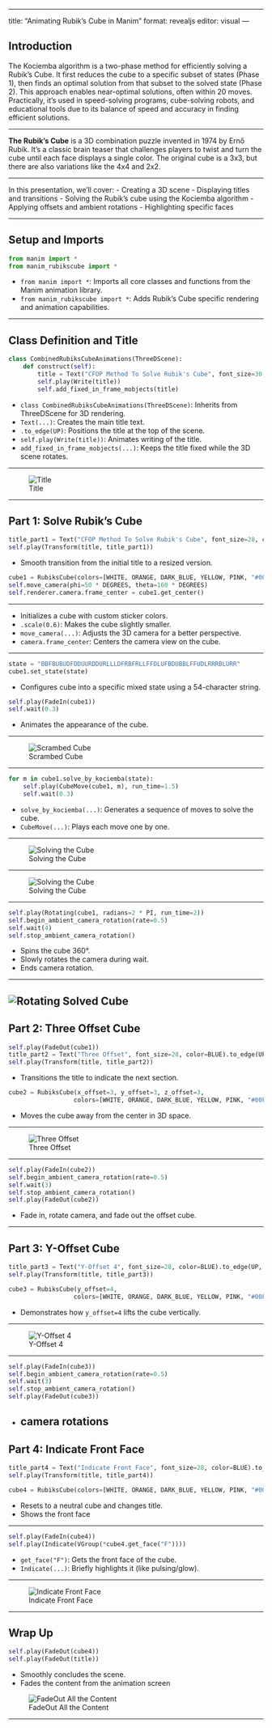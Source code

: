
---

title: "Animating Rubik's Cube in Manim"
format: revealjs
editor: visual
---

## Introduction
 
The Kociemba algorithm is a two-phase method for efficiently solving a Rubik's Cube. It first reduces the cube to a specific subset of states (Phase 1), then finds an optimal solution from that subset to the solved state (Phase 2). This approach enables near-optimal solutions, often within 20 moves. Practically, it’s used in speed-solving programs, cube-solving robots, and educational tools due to its balance of speed and accuracy in finding efficient solutions.

---

**The Rubik's Cube** is a 3D combination puzzle invented in 1974 by Ernő Rubik. It's a classic brain teaser that challenges players to twist and turn the cube until each face displays a single color. The original cube is a 3x3, but there are also variations like the 4x4 and 2x2. 

---

In this presentation, we'll cover:
- Creating a 3D scene
- Displaying titles and transitions
- Solving the Rubik’s cube using the Kociemba algorithm
- Applying offsets and ambient rotations
- Highlighting specific faces

---

## Setup and Imports

```python
from manim import *
from manim_rubikscube import *
```

- `from manim import *`: Imports all core classes and functions from the Manim animation library.
- `from manim_rubikscube import *`: Adds Rubik’s Cube specific rendering and animation capabilities.

---

## Class Definition and Title

```python
class CombinedRubiksCubeAnimations(ThreeDScene):
    def construct(self):
        title = Text("CFOP Method To Solve Rubik's Cube", font_size=30, color=BLUE).to_edge(UP)
        self.play(Write(title))
        self.add_fixed_in_frame_mobjects(title)
```

- `class CombinedRubiksCubeAnimations(ThreeDScene)`: Inherits from ThreeDScene for 3D rendering.
- `Text(...)`: Creates the main title text.
- `.to_edge(UP)`: Positions the title at the top of the scene.
- `self.play(Write(title))`: Animates writing of the title.
- `add_fixed_in_frame_mobjects(...)`: Keeps the title fixed while the 3D scene rotates.

---

![Title](title.png)

---

## Part 1: Solve Rubik's Cube

```python
title_part1 = Text("CFOP Method To Solve Rubik's Cube", font_size=28, color=BLUE).to_edge(UP, buff=0.2)
self.play(Transform(title, title_part1))
```
- Smooth transition from the initial title to a resized version.

```python
cube1 = RubiksCube(colors=[WHITE, ORANGE, DARK_BLUE, YELLOW, PINK, "#00FF00"]).scale(0.6)
self.move_camera(phi=50 * DEGREES, theta=160 * DEGREES)
self.renderer.camera.frame_center = cube1.get_center()
```
---

- Initializes a cube with custom sticker colors.
- `.scale(0.6)`: Makes the cube slightly smaller.
- `move_camera(...)`: Adjusts the 3D camera for a better perspective.
- `camera.frame_center`: Centers the camera view on the cube.

---

```python
state = "BBFBUBUDFDDUURDDURLLLDFRBFRLLFFDLUFBDUBBLFFUDLRRRBLURR"
cube1.set_state(state)
```
- Configures cube into a specific mixed state using a 54-character string.

```python
self.play(FadeIn(cube1))
self.wait(0.3)
```
- Animates the appearance of the cube.

---

![Scrambed Cube](cube.png)

---

```python
for m in cube1.solve_by_kociemba(state):
    self.play(CubeMove(cube1, m), run_time=1.5)
    self.wait(0.3)
```
- `solve_by_kociemba(...)`: Generates a sequence of moves to solve the cube.
- `CubeMove(...)`: Plays each move one by one.

---

![Solving the Cube](solve.png)

---

![Solving the Cube](solve2.png)

---

```python
self.play(Rotating(cube1, radians=2 * PI, run_time=2))
self.begin_ambient_camera_rotation(rate=0.5)
self.wait(4)
self.stop_ambient_camera_rotation()
```
- Spins the cube 360°.
- Slowly rotates the camera during wait.
- Ends camera rotation.

---

![Rotating Solved Cube](solved.png)
---

## Part 2: Three Offset Cube

```python
self.play(FadeOut(cube1))
title_part2 = Text("Three Offset", font_size=28, color=BLUE).to_edge(UP, buff=0.2)
self.play(Transform(title, title_part2))
```
- Transitions the title to indicate the next section.

```python
cube2 = RubiksCube(x_offset=3, y_offset=3, z_offset=3, 
                  colors=[WHITE, ORANGE, DARK_BLUE, YELLOW, PINK, "#00FF00"]).scale(0.5)
```
- Moves the cube away from the center in 3D space.

---

![Three Offset](toffset.png)

---

```python
self.play(FadeIn(cube2))
self.begin_ambient_camera_rotation(rate=0.5)
self.wait(3)
self.stop_ambient_camera_rotation()
self.play(FadeOut(cube2))
```
- Fade in, rotate camera, and fade out the offset cube.

---

## Part 3: Y-Offset Cube

```python
title_part3 = Text("Y-Offset 4", font_size=28, color=BLUE).to_edge(UP, buff=0.2)
self.play(Transform(title, title_part3))

cube3 = RubiksCube(y_offset=4, 
                  colors=[WHITE, ORANGE, DARK_BLUE, YELLOW, PINK, "#00FF00"]).scale(0.6)
```
- Demonstrates how `y_offset=4` lifts the cube vertically.

---

![Y-Offset 4](yoffset.png)

---

```python
self.play(FadeIn(cube3))
self.begin_ambient_camera_rotation(rate=0.5)
self.wait(3)
self.stop_ambient_camera_rotation()
self.play(FadeOut(cube3))
```
- camera rotations
---

## Part 4: Indicate Front Face

```python
title_part4 = Text("Indicate Front Face", font_size=28, color=BLUE).to_edge(UP, buff=0.2)
self.play(Transform(title, title_part4))

cube4 = RubiksCube(colors=[WHITE, ORANGE, DARK_BLUE, YELLOW, PINK, "#00FF00"]).scale(0.6)
```
- Resets to a neutral cube and changes title.
- Shows the front face

---

```python
self.play(FadeIn(cube4))
self.play(Indicate(VGroup(*cube4.get_face("F"))))
```
- `get_face("F")`: Gets the front face of the cube.
- `Indicate(...)`: Briefly highlights it (like pulsing/glow).

---

![Indicate Front Face](frontface.png)

---

## Wrap Up

```python
self.play(FadeOut(cube4))
self.play(FadeOut(title))
```
- Smoothly concludes the scene.
- Fades the content from the animation screen

![FadeOut All the Content](fade.png)

---
